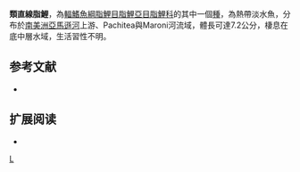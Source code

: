 {{Speciesbox 
| taxon = Moenkhausia simulata
| status = NE
| status_system = IUCN3.1
| authority =  [[Eigenmann|Eigenmann]], 1924
| synonyms = *''Astyanax simulatus''<br /><small>Eigenmann, 1924</small>
}}
'''類直線脂鯉'''，為[[輻鰭魚綱|輻鰭魚綱]][[脂鯉目|脂鯉目]][[脂鯉亞目|脂鯉亞目]][[脂鯉科|脂鯉科]]的其中一個[[種|種]]，為熱帶淡水魚，分布於[[南美洲|南美洲]][[亞馬遜河|亞馬遜河]]上游、Pachitea與Maroni河流域，體長可達7.2公分，棲息在底中層水域，生活習性不明。

==参考文献==
{{refbegin}}
*{{FishBase_species|genus=Moenkhausia|species=simulata|year=2013|month=12}}
{{refend}}

== 扩展阅读 ==
{{refbegin}}
*{{wikispecies-inline|Moenkhausia simulata|類直線脂鯉}}
{{refend}}
{{Taxonbar|from=Q6405776}}

[[Category:直線脂鯉屬|L]]


{{魚類小作品}}